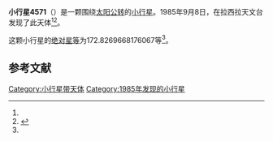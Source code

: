 {{Infobox planet
| bgcolour = #FFFFC0
| name = 4571 Grumiaux
| symbol = 
| image = 
| caption = 
| discovery = yes
| discovery_ref = 
| discoverer = {{link-en|亨利·德波鸿诺|Henri Debehogne}}
| discovery_site = [[拉西拉天文台|拉西拉天文台]] 
| discovered = 1985年9月8日
| designations = yes
| mp_name = 
| named_after = 
| alt_names = 1985 RY3/ 1974 SB2 / 1979 OC15
| mp_category = [[主带小行星|主带小行星]]
| orbit_ref = <ref name="a">[http://ssd.jpl.nasa.gov/sbdb.cgi?sstr=4571 4571 Grumiaux] {{Wayback|url=http://ssd.jpl.nasa.gov/sbdb.cgi?sstr=4571 |date=20210718072256 }}，小行星數據庫瀏覽器（JPL Small-Body Database Browser）－[[美国国家航空航天局|美国国家航空航天局]]喷气推进实验室</ref>
| epoch = 2456400.5 (2013年4月18日更新)
| aphelion = {{convert|3.70362607810134|AU|km|3|abbr=on|lk=out}}
| perihelion = {{convert|2.629915037433799|AU|km|3|abbr=on}}
| semimajor = {{convert|3.16677055776757|AU|km|3|abbr=on}}
| eccentricity = 0.16952776
| period = 2058.369437 [[日|日]]<br />5.64[[儒略年|儒略年]]
| avg_speed = 
| inclination = 1.496385552641849
| asc_node = 167.0346656389654
| mean_anomaly = 
| arg_peri = 172.8269668176067
| satellites = 
| physical_characteristics = yes
| dimensions = 
| mass = 
| density = 
| surface_grav = 
| escape_velocity = 
| sidereal_day = 
| axial_tilt = 
| pole_ecliptic_lat = 
| pole_ecliptic_lon = 
| albedo = 
| temperatures= 
| temp_name1 = 
| mean_temp_1 = 
| max_temp_1 = 
| temp_name2 = 
| max_temp_2 = 
| spectral_type = 
| abs_magnitude = 172.8269668176067
}}

'''小行星4571'''（{{lang-en|4571 Grumiaux}}）是一颗围绕[[太阳|太阳]][[公转|公转]]的[[小行星|小行星]]。1985年9月8日，{{link-en|亨利·德波鸿诺|Henri Debehogne}}在拉西拉天文台发现了此天体<ref name="a" /><ref>{{cite news|title=小行星列表|url=http://cfa-www.harvard.edu/iau/lists/NumberedMPs.txt|accessdate=2013-07-08|newspaper=哈佛大学|archive-date=2008-05-17|archive-url=https://web.archive.org/web/20080517010638/http://cfa-www.harvard.edu/iau/lists/NumberedMPs.txt|dead-url=no}}</ref>。

这颗小行星的[[绝对星等|绝对星等]]为172.8269668176067等<ref name="a" />。

==参考文献==
{{reflist}}
{{Minor Planet Number|[[小行星4570|小行星4570]]|[[小行星4572|小行星4572]]}}

{{小天体}}

[[Category:小行星带天体|Category:小行星带天体]]
[[Category:1985年发现的小行星|Category:1985年发现的小行星]]

{{asteroid-stub}}
